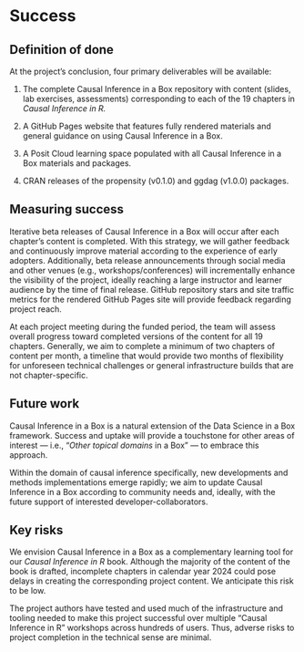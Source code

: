 # Success

## Definition of done

At the project's conclusion, four primary deliverables will be available:

1. The complete Causal Inference in a Box repository with content (slides, lab exercises, assessments) corresponding to each of the 19 chapters in *Causal Inference in R.*
  
2. A GitHub Pages website that features fully rendered materials and general guidance on using Causal Inference in a Box.

3. A Posit Cloud learning space populated with all Causal Inference in a Box materials and packages.

4. CRAN releases of the propensity (v0.1.0) and ggdag (v1.0.0) packages.

## Measuring success

Iterative beta releases of Causal Inference in a Box will occur after each chapter's content is completed. With this strategy, we will gather feedback and continuously improve material according to the experience of early adopters. Additionally, beta release announcements through social media and other venues (e.g., workshops/conferences) will incrementally enhance the visibility of the project, ideally reaching a large instructor and learner audience by the time of final release. GitHub repository stars and site traffic metrics for the rendered GitHub Pages site will provide feedback regarding project reach.

At each project meeting during the funded period, the team will assess overall progress toward completed versions of the content for all 19 chapters. Generally, we aim to complete a minimum of two chapters of content per month, a timeline that would provide two months of flexibility for unforeseen technical challenges or general infrastructure builds that are not chapter-specific.

## Future work

Causal Inference in a Box is a natural extension of the Data Science in a Box framework. Success and uptake will provide a touchstone for other areas of interest --- i.e., "*Other topical domains* in a Box" --- to embrace this approach. 

Within the domain of causal inference specifically, new developments and methods implementations emerge rapidly; we aim to update Causal Inference in a Box according to community needs and, ideally, with the future support of interested developer-collaborators.

## Key risks

We envision Causal Inference in a Box as a complementary learning tool for our *Causal Inference in R* book. Although the majority of the content of the book is drafted, incomplete chapters in calendar year 2024 could pose delays in creating the corresponding project content. We anticipate this risk to be low.

The project authors have tested and used much of the infrastructure and tooling needed to make this project successful over multiple "Causal Inference in R" workshops across hundreds of users. Thus, adverse risks to project completion in the technical sense are minimal.

